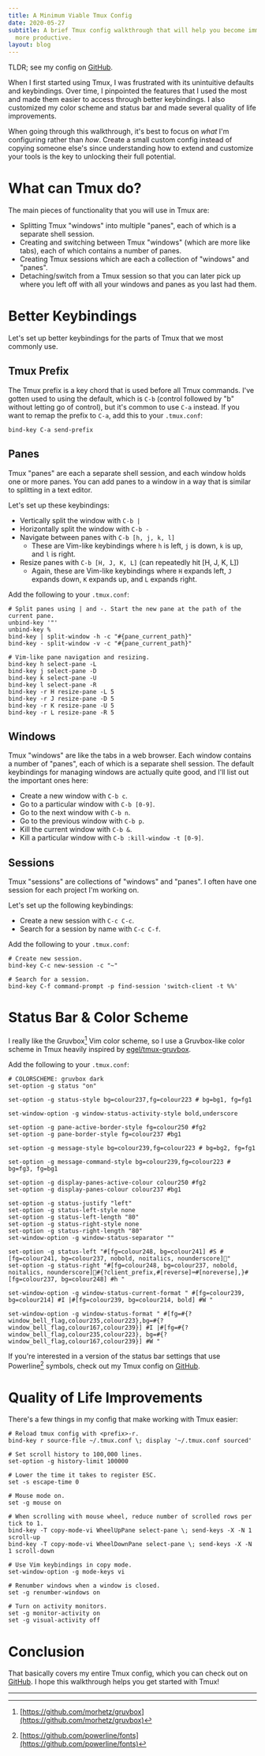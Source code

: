 ```yaml
---
title: A Minimum Viable Tmux Config
date: 2020-05-27
subtitle: A brief Tmux config walkthrough that will help you become immediately
  more productive.
layout: blog
---
```


TLDR; see my config on
[GitHub](https://github.com/pderichai/dotfiles/blob/master/tmux.conf).

When I first started using Tmux, I was frustrated with its unintuitive defaults
and keybindings. Over time, I pinpointed the features that I used the most and
made them easier to access through better keybindings. I also customized my
color scheme and status bar and made several quality of life improvements.

When going through this walkthrough, it's best to focus on _what_ I'm
configuring rather than _how_. Create a small custom config instead of copying
someone else's since understanding how to extend and customize your tools is
the key to unlocking their full potential.

# What can Tmux do?

The main pieces of functionality that you will use in Tmux are:

- Splitting Tmux "windows" into multiple "panes", each of which is a separate
  shell session.
- Creating and switching between Tmux "windows" (which are more like tabs),
  each of which contains a number of panes.
- Creating Tmux sessions which are each a collection of "windows" and "panes".
- Detaching/switch from a Tmux session so that you can later pick up where you
  left off with all your windows and panes as you last had them.

# Better Keybindings

Let's set up better keybindings for the parts of Tmux that we most commonly
use.

## Tmux Prefix

The Tmux prefix is a key chord that is used before all Tmux commands. I've
gotten used to using the default, which is `C-b` (control followed by "b"
without letting go of control), but it's common to use `C-a` instead. If you
want to remap the prefix to `C-a`, add this to your `.tmux.conf`:

```
bind-key C-a send-prefix
```

## Panes

Tmux "panes" are each a separate shell session, and each window holds one or
more panes. You can add panes to a window in a way that is similar to splitting
in a text editor.

Let's set up these keybindings:

- Vertically split the window with `C-b |`
- Horizontally split the window with `C-b -`
- Navigate between panes with `C-b [h, j, k, l]`
  - These are Vim-like keybindings where `h` is left, `j` is down, `k` is up,
    and `l` is right.
- Resize panes with `C-b [H, J, K, L]` (can repeatedly hit [H, J, K, L])
  - Again, these are Vim-like keybindings where `H` expands left, `J` expands
    down, `K` expands up, and `L` expands right.

Add the following to your `.tmux.conf`:

```
# Split panes using | and -. Start the new pane at the path of the current pane.
unbind-key '"'
unbind-key %
bind-key | split-window -h -c "#{pane_current_path}"
bind-key - split-window -v -c "#{pane_current_path}"

# Vim-like pane navigation and resizing.
bind-key h select-pane -L
bind-key j select-pane -D
bind-key k select-pane -U
bind-key l select-pane -R
bind-key -r H resize-pane -L 5
bind-key -r J resize-pane -D 5
bind-key -r K resize-pane -U 5
bind-key -r L resize-pane -R 5
```

## Windows

Tmux "windows" are like the tabs in a web browser. Each window contains a
number of "panes", each of which is a separate shell session. The default
keybindings for managing windows are actually quite good, and I'll list out the
important ones here:

- Create a new window with `C-b c`.
- Go to a particular window with `C-b [0-9]`.
- Go to the next window with `C-b n`.
- Go to the previous window with `C-b p`.
- Kill the current window with `C-b &`.
- Kill a particular window with `C-b :kill-window -t [0-9]`.

## Sessions

Tmux "sessions" are collections of "windows" and "panes". I often have one
session for each project I'm working on.

Let's set up the following keybindings:

- Create a new session with `C-c C-c`.
- Search for a session by name with `C-c C-f`.

Add the following to your `.tmux.conf`:

```
# Create new session.
bind-key C-c new-session -c "~"

# Search for a session.
bind-key C-f command-prompt -p find-session 'switch-client -t %%'
```

# Status Bar & Color Scheme

I really like the Gruvbox[^1] Vim color scheme, so I use a Gruvbox-like color
scheme in Tmux heavily inspired by
[egel/tmux-gruvbox](https://github.com/egel/tmux-gruvbox).

Add the following to your `.tmux.conf`:

```
# COLORSCHEME: gruvbox dark
set-option -g status "on"

set-option -g status-style bg=colour237,fg=colour223 # bg=bg1, fg=fg1

set-window-option -g window-status-activity-style bold,underscore

set-option -g pane-active-border-style fg=colour250 #fg2
set-option -g pane-border-style fg=colour237 #bg1

set-option -g message-style bg=colour239,fg=colour223 # bg=bg2, fg=fg1

set-option -g message-command-style bg=colour239,fg=colour223 # bg=fg3, fg=bg1

set-option -g display-panes-active-colour colour250 #fg2
set-option -g display-panes-colour colour237 #bg1

set-option -g status-justify "left"
set-option -g status-left-style none
set-option -g status-left-length "80"
set-option -g status-right-style none
set-option -g status-right-length "80"
set-window-option -g window-status-separator ""

set-option -g status-left "#[fg=colour248, bg=colour241] #S #[fg=colour241, bg=colour237, nobold, noitalics, nounderscore]"
set-option -g status-right "#[fg=colour248, bg=colour237, nobold, noitalics, nounderscore]#{?client_prefix,#[reverse]⌨#[noreverse],}#[fg=colour237, bg=colour248] #h "

set-window-option -g window-status-current-format " #[fg=colour239, bg=colour214] #I |#[fg=colour239, bg=colour214, bold] #W "

set-window-option -g window-status-format " #[fg=#{?window_bell_flag,colour235,colour223},bg=#{?window_bell_flag,colour167,colour239}] #I |#[fg=#{?window_bell_flag,colour235,colour223}, bg=#{?window_bell_flag,colour167,colour239}] #W "
```

If you're interested in a version of the status bar settings that use
Powerline[^2] symbols, check out my Tmux config on
[GitHub](https://github.com/pderichai/dotfiles/blob/master/tmux.conf).

# Quality of Life Improvements

There's a few things in my config that make working with Tmux easier:

```
# Reload tmux config with <prefix>-r.
bind-key r source-file ~/.tmux.conf \; display '~/.tmux.conf sourced'

# Set scroll history to 100,000 lines.
set-option -g history-limit 100000

# Lower the time it takes to register ESC.
set -s escape-time 0

# Mouse mode on.
set -g mouse on

# When scrolling with mouse wheel, reduce number of scrolled rows per tick to 1.
bind-key -T copy-mode-vi WheelUpPane select-pane \; send-keys -X -N 1 scroll-up
bind-key -T copy-mode-vi WheelDownPane select-pane \; send-keys -X -N 1 scroll-down

# Use Vim keybindings in copy mode.
set-window-option -g mode-keys vi

# Renumber windows when a window is closed.
set -g renumber-windows on

# Turn on activity monitors.
set -g monitor-activity on
set -g visual-activity off
```

# Conclusion

That basically covers my entire Tmux config, which you can check out on
[GitHub](https://github.com/pderichai/dotfiles/blob/master/tmux.conf).
I hope this walkthrough helps you get started with Tmux!

---

[^1]: [https://github.com/morhetz/gruvbox](https://github.com/morhetz/gruvbox)
[^2]: [https://github.com/powerline/fonts](https://github.com/powerline/fonts)

